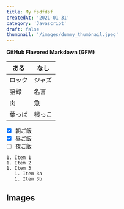 ```yaml
---
title: My fsdfdsf
createdAt: '2021-01-31'
category: 'Javascript'
draft: false
thumbnail: '/images/dummy_thumbnail.jpeg' 
---
```


**GitHub Flavored Markdown (GFM)**
 
| ある   | なし   |
| ------ | ------ |
| ロック | ジャズ |
| 語録   | 名言   |
| 肉     | 魚     |
| 葉っぱ | 根っこ |
 
- [x] 朝ご飯
- [x] 昼ご飯
- [ ] 夜ご飯

```
1. Item 1
1. Item 2
1. Item 3
   1. Item 3a
   1. Item 3b
```

## Images
